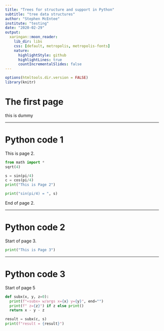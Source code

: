 ```yaml
---
title: "Trees for structure and support in Python"
subtitle: "tree data structures"
author: "Stephen McEntee"
institute: "testing"
date: "2020-02-29"
output:
  xaringan::moon_reader:
    lib_dir: libs
    css: [default, metropolis, metropolis-fonts]
    nature:
      highlightStyle: github
      highlightLines: true
      countIncrementalSlides: false
---
```


```r
options(htmltools.dir.version = FALSE)
library(knitr)
```

# The first page

this is dummy

---

# Python code 1

This is page 2.

```python
from math import *
sqrt(4)
```

```python
s = sin(pi/4)
c = cos(pi/4)
print("This is Page 2")
```

```python
print("sin(pi/4) = ", s)
```



End of page 2.


---

# Python code 2


Start of page 3.


```python
print("This is Page 3")
```

---

# Python code 3

Start of page 5

```python
def subx(x, y, z=0):
  print(f"«subx» w/args x={x} y={y}", end="")
  print(f" z={z}") if z else print()
  return x - y - z
```

```python
result = subx(c, s)
print(f"result = {result}")
```

